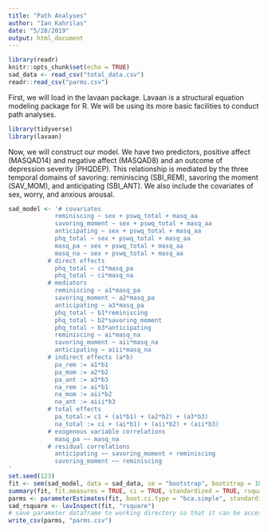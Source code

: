 ```yaml
---
title: "Path Analyses"
author: "Ian Kahrilas"
date: "5/28/2019"
output: html_document
---
```


```r
library(readr)
knitr::opts_chunk$set(echo = TRUE)
sad_data <- read_csv("total_data.csv")
readr::read_csv("parms.csv")
```

First, we will load in the lavaan package. Lavaan is a structural equation modeling package for R. We will be using its more basic facilities to conduct path analyses.

```r
library(tidyverse)
library(lavaan)
```

Now, we will construct our model. We have two predictors, positive affect (MASQAD14) and negative affect (MASQAD8) and an outcome of depression severity (PHQDEP). This relationship is mediated by the three temporal domains of savoring: reminiscing (SBI_REM), savoring the moment (SAV_MOM), and anticipating (SBI_ANT). We also include the covariates of sex, worry, and anxious arousal.

```r
sad_model <- '# covariates
             reminiscing ~ sex + pswq_total + masq_aa
             savoring_moment ~ sex + pswq_total + masq_aa
             anticipating ~ sex + pswq_total + masq_aa
             phq_total ~ sex + pswq_total + masq_aa
             masq_pa ~ sex + pswq_total + masq_aa
             masq_na ~ sex + pswq_total + masq_aa
           # direct effects
             phq_total ~ c1*masq_pa
             phq_total ~ ci*masq_na
           # mediators
             reminiscing ~ a1*masq_pa
             savoring_moment ~ a2*masq_pa
             anticipating ~ a3*masq_pa
             phq_total ~ b1*reminiscing
             phq_total ~ b2*savoring_moment
             phq_total ~ b3*anticipating
             reminiscing ~ ai*masq_na
             savoring_moment ~ aii*masq_na
             anticipating ~ aiii*masq_na
           # indirect effects (a*b)
             pa_rem := a1*b1
             pa_mom := a2*b2
             pa_ant := a3*b3
             na_rem := ai*b1
             na_mom := aii*b2
             na_ant := aiii*b3
           # total effects
             pa_total:= c1 + (a1*b1) + (a2*b2) + (a3*b3)
             na_total := ci + (ai*b1) + (aii*b2) + (aii*b3)
           # exogenous variable correlations
             masq_pa ~~ masq_na
           # residual correlations
             anticipating ~~ savoring_moment + reminiscing
             savoring_moment ~~ reminiscing
'
set.seed(123)
fit <- sem(sad_model, data = sad_data, se = "bootstrap", bootstrap = 10000, meanstructure = TRUE)
summary(fit, fit.measures = TRUE, ci = TRUE, standardized = TRUE, rsquare = TRUE)
parms <- parameterEstimates(fit, boot.ci.type = "bca.simple", standardized = TRUE)
sad_rsquare <- lavInspect(fit, "rsquare")
# save parameter dataframe to working directory so that it can be accessed in the table compiler script.
write_csv(parms, "parms.csv")
```
